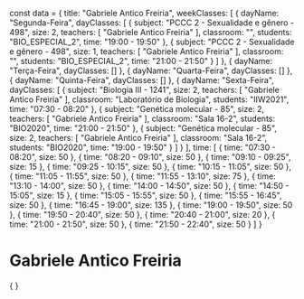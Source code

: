 const data = {
  title: "Gabriele Antico Freiria",
  weekClasses: [
    {
      dayName: "Segunda-Feira",
      dayClasses: [
        {
          subject: "PCCC 2 - Sexualidade e gênero - 498",
          size: 2,
          teachers: [
            "Gabriele Antico Freiria"
          ],
          classroom: "",
          students: "BIO_ESPECIAL_2",
          time: "19:00 - 19:50"
        },
        {
          subject: "PCCC 2 - Sexualidade e gênero - 498",
          size: 1,
          teachers: [
            "Gabriele Antico Freiria"
          ],
          classroom: "",
          students: "BIO_ESPECIAL_2",
          time: "21:00 - 21:50"
        }
      ]
    },
    {
      dayName: "Terça-Feira",
      dayClasses: []
    },
    {
      dayName: "Quarta-Feira",
      dayClasses: []
    },
    {
      dayName: "Quinta-Feira",
      dayClasses: []
    },
    {
      dayName: "Sexta-Feira",
      dayClasses: [
        {
          subject: "Biologia III - 1241",
          size: 2,
          teachers: [
            "Gabriele Antico Freiria"
          ],
          classroom: "Laboratório de Biologia",
          students: "IIW2021",
          time: "07:30 - 08:20"
        },
        {
          subject: "Genética molecular - 85",
          size: 2,
          teachers: [
            "Gabriele Antico Freiria"
          ],
          classroom: "Sala 16-2",
          students: "BIO2020",
          time: "21:00 - 21:50"
        },
        {
          subject: "Genética molecular - 85",
          size: 2,
          teachers: [
            "Gabriele Antico Freiria"
          ],
          classroom: "Sala 16-2",
          students: "BIO2020",
          time: "19:00 - 19:50"
        }
      ]
    }
  ],
  time: [
    {
      time: "07:30 - 08:20",
      size: 50
    },
    {
      time: "08:20 - 09:10",
      size: 50
    },
    {
      time: "09:10 - 09:25",
      size: 15
    },
    {
      time: "09:25 - 10:15",
      size: 50
    },
    {
      time: "10:15 - 11:05",
      size: 50
    },
    {
      time: "11:05 - 11:55",
      size: 50
    },
    {
      time: "11:55 - 13:10",
      size: 75
    },
    {
      time: "13:10 - 14:00",
      size: 50
    },
    {
      time: "14:00 - 14:50",
      size: 50
    },
    {
      time: "14:50 - 15:05",
      size: 15
    },
    {
      time: "15:05 - 15:55",
      size: 50
    },
    {
      time: "15:55 - 16:45",
      size: 50
    },
    {
      time: "16:45 - 19:00",
      size: 135
    },
    {
      time: "19:00 - 19:50",
      size: 50
    },
    {
      time: "19:50 - 20:40",
      size: 50
    },
    {
      time: "20:40 - 21:00",
      size: 20
    },
    {
      time: "21:00 - 21:50",
      size: 50
    },
    {
      time: "21:50 - 22:40",
      size: 50
    }
  ]
}

# Gabriele Antico Freiria

<div>
    {
        <Grid
            title={data.title} 
            weekClasses={data.weekClasses} 
            time={data.time}
        />
    }
</div>